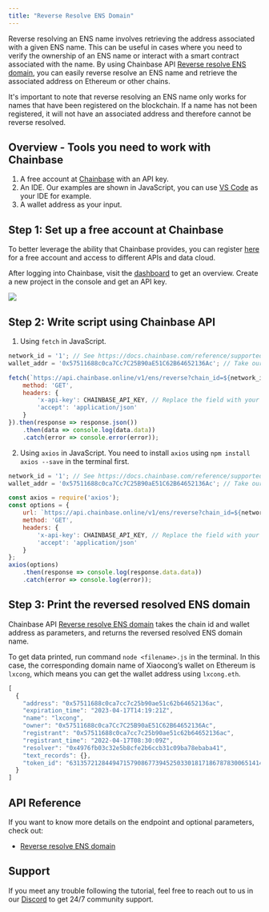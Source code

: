 ```yaml
---
title: "Reverse Resolve ENS Domain"
---
```


Reverse resolving an ENS name involves retrieving the address associated with a given ENS name. This can be useful in cases where you need to verify the ownership of an ENS name or interact with a smart contract associated with the name. By using Chainbase API [Reverse resolve ENS domain](/api-reference/web3-api/domain/ens-domain-endpoints/reverse-resolve-ens-domain), you can easily reverse resolve an ENS name and retrieve the associated address on Ethereum or other chains.

It's important to note that reverse resolving an ENS name only works for names that have been registered on the blockchain. If a name has not been registered, it will not have an associated address and therefore cannot be reverse resolved.

## Overview - Tools you need to work with Chainbase

1. A free account at [Chainbase](https://www.chainbase.com) with an API key.
2. An IDE. Our examples are shown in JavaScript, you can use [VS Code](https://code.visualstudio.com/) as your IDE for example.
3. A wallet address as your input.

## Step 1: Set up a free account at Chainbase

To better leverage the ability that Chainbase provides, you can register [here](http://www.chainbase.com/register) for a free account and access to different APIs and data cloud.

After logging into Chainbase, visit the [dashboard](https://console.chainbase.com/) to get an overview. Create a new project in the console and get an API key.

![](https://files.readme.io/3e13e42-image.png)

## Step 2: Write script using Chainbase API

1. Using `fetch` in JavaScript.

```jsx
network_id = '1'; // See https://docs.chainbase.com/reference/supported-chains to get the id of different chains.
wallet_addr = '0x57511688c0ca7Cc7C25B90aE51C62B64652136Ac'; // Take our CTO Xiaocong's wallet address as an example.

fetch(`https://api.chainbase.online/v1/ens/reverse?chain_id=${network_id}&address=${wallet_addr}`, {
    method: 'GET',
    headers: {
        'x-api-key': CHAINBASE_API_KEY, // Replace the field with your API key.
        'accept': 'application/json'
    }
}).then(response => response.json())
    .then(data => console.log(data.data))
    .catch(error => console.error(error));
```

2. Using `axios` in JavaScript. You need to install `axios` using `npm install axios --save` in the terminal first.

```jsx
network_id = '1'; // See https://docs.chainbase.com/reference/supported-chains to get the id of different chains.
wallet_addr = '0x57511688c0ca7Cc7C25B90aE51C62B64652136Ac'; // Take our CTO Xiaocong's wallet address as an example.

const axios = require('axios');
const options = {
    url: `https://api.chainbase.online/v1/ens/reverse?chain_id=${network_id}&address=${wallet_addr}`,
    method: 'GET',
    headers: {
        'x-api-key': CHAINBASE_API_KEY, // Replace the field with your API key.
        'accept': 'application/json'
    }
};
axios(options)
    .then(response => console.log(response.data.data))
    .catch(error => console.log(error));
```

## Step 3: Print the reversed resolved ENS domain

Chainbase API [Reverse resolve ENS domain](/api-reference/web3-api/domain/ens-domain-endpoints/reverse-resolve-ens-domain) takes the chain id and wallet address as parameters, and returns the reversed resolved ENS domain name.

To get data printed, run command `node <filename>.js` in the terminal. In this case, the corresponding domain name of Xiaocong’s wallet on Ethereum is `lxcong`, which means you can get the wallet address using `lxcong.eth`.

```jsx
[
  {
    "address": "0x57511688c0ca7cc7c25b90ae51c62b64652136ac",
    "expiration_time": "2023-04-17T14:19:21Z",
    "name": "lxcong",
    "owner": "0x57511688c0ca7Cc7C25B90aE51C62B64652136Ac",
    "registrant": "0x57511688c0ca7cc7c25b90ae51c62b64652136ac",
    "registrant_time": "2022-04-17T08:30:09Z",
    "resolver": "0x4976fb03c32e5b8cfe2b6ccb31c09ba78ebaba41",
    "text_records": {},
    "token_id": "63135721284494715790867739452503301817186787830065141439742276093364926543362"
  }
]
```

## API Reference

If you want to know more details on the endpoint and optional parameters, check out:

- [Reverse resolve ENS domain](/api-reference/web3-api/domain/ens-domain-endpoints/reverse-resolve-ens-domain)

## Support

If you meet any trouble following the tutorial, feel free to reach out to us in our [Discord](https://chainbase.com/discord) to get 24/7 community support.
